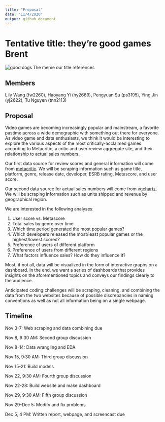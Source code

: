 ```yaml
---
title: "Proposal"
date: "11/4/2020"
output: github_document
---
```

# Tentative title: they're good games Brent

![good dogs](images/meme_reference.png)
The meme our title references

## Members

Lily Wang (fw2260), Haoyang Yi (hy2669), Pengyuan Su (ps3195), Ying Jin (yj2622), Tu Nguyen (tnn2113)

## Proposal

Video games are becoming increasingly popular and mainstream, a favorite pastime across a wide demographic with something out there for everyone. As video game and data enthusiasts, we think it would be interesting to explore the various aspects of the most critically-acclaimed games according to Metacritic, a critic and user review aggregate site, and their relationship to actual sales numbers.

Our first data source for review scores and general information will come from [metacritic](https://www.metacritic.com/browse/games/score/metascore/all/all/filtered?view=detailed&page=0). We will be scraping information such as game title, platform, genre, release date, developer, ESRB rating, Metascore, and user score.

Our second data source for actual sales numbers will come from [vgchartz](https://www.vgchartz.com/games/games.php). We will be scraping information such as units shipped and revenue by geographical region.

We are interested in the following analyses:

1. User score vs. Metascore
2. Total sales by genre over time
3. Which time period generated the most popular games?
4. Which developers released the most/least popular games or the highest/lowest scored?
5. Preference of users of different platform
6. Preference of users from different regions
7. What factors influence sales? How do they influence it?

Most, if not all, data will be visualized in the form of interactive graphs on a dashboard. In the end, we want a series of dashboards that provides insights on the aforementioned topics and conveys our findings clearly to the audience.

Anticipated coding challenges will be scraping, cleaning, and combining the data from the two websites because of possible discrepancies in naming conventions as well as not all information being on a single webpage.

## Timeline

Nov 3-7: Web scraping and data combining due  

Nov 8, 9:30 AM: Second group discussion  

Nov 8-14: Data wrangling and EDA

Nov 15, 9:30 AM: Third group discussion

Nov 15-21: Build models

Nov 22, 9:30 AM: Fourth group discussion

Nov 22-28: Build website and make dashboard

Nov 29, 9:30 AM: Fifth group discussion

Nov 29-Dec 5: Modify and fix problems

Dec 5, 4 PM: Written report, webpage, and screencast due
